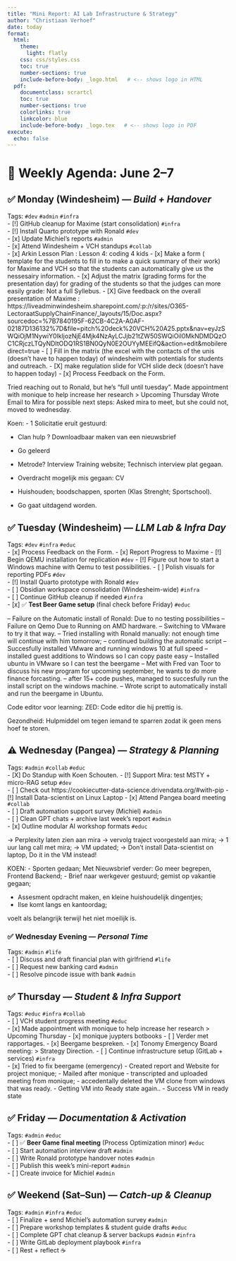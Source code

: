 ```yaml
---
title: "Mini Report: AI Lab Infrastructure & Strategy"
author: "Christiaan Verhoef"
date: today
format:
  html:
    theme:
      light: flatly
    css: css/styles.css
    toc: true
    number-sections: true
    include-before-body: _logo.html   # <-- shows logo in HTML
  pdf:
    documentclass: scrartcl
    toc: true
    number-sections: true
    colorlinks: true
    linkcolor: blue
    include-before-body: _logo.tex   # <-- shows logo in PDF
execute:
  echo: false
---
```

# 📅 Weekly Agenda: June 2–7

## ✅ Monday (Windesheim) — *Build + Handover*  
Tags: `#dev` `#admin` `#infra`  
- [!] GitHub cleanup for Maxime (start consolidation) `#infra`  
- [!] Install Quarto prototype with Ronald `#dev`  
- [x] Update Michiel’s reports `#admin`  
- [x] Attend Windesheim + VCH standups `#collab`  
- [x] Arkin Lesson Plan : Lesson 4: coding 4 kids 
- [x] Make a form ( template for the students to fill in to make a quick summary of their work)  for Maxime and VCH so that the students can automatically give us the nessesairy information.
- [x] Adjust the matrix (grading forms for the presentation day) for grading of the students so that the judges can more easily grade: Not a full Syllebus.
- [X] Give feedback on the overall presentation of Maxime : https://liveadminwindesheim.sharepoint.com/:p:/r/sites/O365-LectoraatSupplyChainFinance/_layouts/15/Doc.aspx?sourcedoc=%7B7840195F-62CB-4C2A-A0AF-02187D136132%7D&file=pitch%20deck%20VCH%20A25.pptx&nav=eyJzSWQiOjM1NywiY0lkIjozNjE4Mjk4NzAyLCJjb21tZW50SWQiOiI0MkNDMDQzOC1CRjczLTQyNDItODQ1RS1BN0QyN0E2OUYyMEEifQ&action=edit&mobileredirect=true
- [ ] Fill in the matrix (the excel with the contacts of the unis (doesn't have to happen today) of windesheim with potentials for students and outreach. 
- [X] make regulation slide for VCH slide deck (doesn't have to happen today)
- [x] Process Feedback on the Form. 

Tried reaching out to Ronald, but he's "full until tuesday".
Made appointment with monique to help increase her research > Upcoming Thursday
Wrote Email to Mira for possible next steps: 
Asked mira to meet, but she could not, moved to wednesday. 

Koen:
- 1 Solicitatie eruit gestuurd: 

- Clan hulp ? Downloadbaar maken van een nieuwsbrief
- Go geleerd
- Metrode? Interview Training website; Technisch interview plat gegaan.
- Overdracht mogelijk mis gegaan: CV
- Huishouden; boodschappen, sporten (Klas Strenght; Sportschool).

- Go gaat uitdagend worden. 




## ✅ Tuesday (Windesheim) — *LLM Lab & Infra Day*  
Tags: `#dev` `#infra` `#educ`  
- [x] Process Feedback on the Form.
- [x] Report Progress to Maxime
- [!] Begin QEMU installation for replication `#dev`
- [!] Figure out how to start a Windows machine with Qemu to test possibilities. 
- [ ] Polish visuals for reporting PDFs `#dev`  
- [!] Install Quarto prototype with Ronald `#dev`  
- [ ] Obsidian workspace consolidation (Windesheim-wide) `#infra`  
- [ ] Continue GitHub cleanup if needed `#infra`  
- [x] ✅ **Test Beer Game setup** (final check before Friday) `#educ`  

-- Failure on the Automatic install of Ronald: Due to no testing possibilities
-- Failure on Qemo Due to Running on AMD hardware.
-- Switching to VMware to try it that way.
-- Tried installing with Ronald manually: not enough time will continue with him tomorrow; 
-- continued building the automatic script
-- Succesfully installed VMware and running windows 10 at full speed
-- installed guest additions to Windows so I can copy paste easy
-- Installed ubuntu in VMware so I can test the beergame
-- Met with Fred van Toor to discuss his new program for upcoming september, he wants to do more finance forcasting.
-- after 15+ code pushes, managed to succesfully run the install script on the windows machine.
-- Wrote script to automatically install and run the beergame in Ubuntu. 

Code editor voor learning: ZED: Code editor die hij prettig is. 

Gezondheid:
Hulpmiddel om tegen iemand te sparren zodat ik geen mens hoef te storen. 

## ⚠️ Wednesday (Pangea) — *Strategy & Planning*  
Tags: `#admin` `#collab` `#educ`  
- [X] Do Standup with Koen Schouten. 
- [!] Support Mira: test MSTY + micro-RAG setup `#dev`  
- [ ] Check out https://cookiecutter-data-science.drivendata.org/#with-pip
- [!] Install Data-scientist on Linux Laptop
- [x] Attend Pangea board meeting `#collab`  
- [ ] Draft automation support survey (Michiel) `#admin`  
- [ ] Clean GPT chats + archive last week’s report `#admin`  
- [x] Outline modular AI workshop formats `#educ`  

-> Perplexity laten zien aan mira
-> vervolg traject voorgesteld aan mira;
-> 1 uur lang call met mira;
-> VM updated;
-> Don't install Data-scientist on laptop, Do it in the VM instead!


KOEN: 
- Sporten gedaan; Met Nieuwsbrief verder: Go meer begrepen, Frontend Backend; 
- Brief naar werkgever gestuurd; gemist op vakantie gegaan; 


- Assesment opdracht maken, en kleine huishoudelijk dingentjes;
- Ilse komt langs en kantoordag;  


voelt als belangrijk terwijl het niet moeilijk is. 



### ✅ Wednesday Evening — *Personal Time*  
Tags: `#admin` `#life`  
- [ ] Discuss and draft financial plan with girlfriend `#life`  
- [ ] Request new banking card `#admin`  
- [ ] Resolve pincode issue with bank `#admin`  

## ✅ Thursday — *Student & Infra Support*  
Tags: `#educ` `#infra` `#collab`  
- [ ] VCH student progress meeting `#educ`  
- [x] Made appointment with monique to help increase her research > Upcoming Thursday
- [x] monique juypters botbooks
- [ ] Verder met rapportages.
- [x] Beergame bespreken. 
- [x] Tonomy Emergency Board meeting: > Strategy Direction. 
- [ ] Continue infrastructure setup (GitLab + services) `#infra`  
- [x] Tried to fix beergame (emergency)
- Created report and Website for project monique;
- Mailed after monique
- transcripted and uploaded meeting from monique;
- accedentally deleted the VM clone from windows that was ready.
- Getting VM into Ready state again..
- Success VM in ready state


## ✅ Friday — *Documentation & Activation*  
Tags: `#admin` `#educ`  
- [ ] ✅ **Beer Game final meeting** (Process Optimization minor) `#educ`  
- [ ] Start automation interview draft `#admin`  
- [ ] Write Ronald prototype handover notes `#admin`  
- [ ] Publish this week’s mini-report `#admin`  
- [ ] Create invoice for Michiel `#admin`  

## ✅ Weekend (Sat–Sun) — *Catch-up & Cleanup*  
Tags: `#admin` `#infra` `#educ`  
- [ ] Finalize + send Michiel’s automation survey `#admin`  
- [ ] Prepare workshop templates & student guide drafts `#educ`  
- [ ] Complete GPT chat cleanup & server backups `#admin` `#infra`  
- [ ] Write GitLab deployment playbook `#infra`  
- [ ] Rest + reflect ☕️  